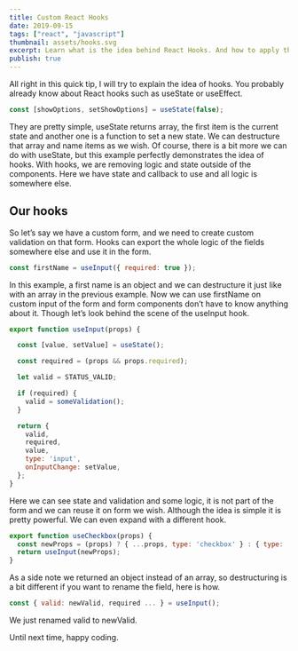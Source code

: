 ```yaml
---
title: Custom React Hooks
date: 2019-09-15
tags: ["react", "javascript"]
thumbnail: assets/hooks.svg
excerpt: Learn what is the idea behind React Hooks. And how to apply that knowledge to create your own custom hook.
publish: true
---
```



All right in this quick tip, I will try to explain the idea of hooks. You probably already know about React hooks such as useState or useEffect.


```javascript
const [showOptions, setShowOptions] = useState(false);
```

They are pretty simple, useState returns array, the first item is the current state and another one is a function to set a new state. We can destructure that array and name items as we wish. Of course, there is a bit more we can do with useState, but this example perfectly demonstrates the idea of hooks. With hooks, we are removing logic and state outside of the components. Here we have state and callback to use and all logic is somewhere else.

## Our hooks

So let’s say we have a custom form, and we need to create custom validation on that form. Hooks can export the whole logic of the fields somewhere else and use it in the form.


```javascript
const firstName = useInput({ required: true });
```


In this example, a first name is an object and we can destructure it just like with an array in the previous example. Now we can use firstName on custom input of the form and form components don’t have to know anything about it. Though let’s look behind the scene of the useInput hook.

```javascript
export function useInput(props) {

  const [value, setValue] = useState();

  const required = (props && props.required);

  let valid = STATUS_VALID;

  if (required) {
    valid = someValidation();
  }

  return {
    valid,
    required,
    value,
    type: 'input',
    onInputChange: setValue,
  };
}
```

Here we can see state and validation and some logic, it is not part of the form and we can reuse it on form we wish. Although the idea is simple it is pretty powerful. We can even expand with a different hook.

```javascript
export function useCheckbox(props) {
  const newProps = (props) ? { ...props, type: 'checkbox' } : { type: 'checkbox' };
  return useInput(newProps);
}
```

As a side note we returned an object instead of an array, so destructuring is a bit different if you want to rename the field, here is how.

```javascript
const { valid: newValid, required ... } = useInput();
```

We just renamed valid to newValid.

Until next time, happy coding.